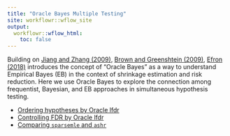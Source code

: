 ```yaml
---
title: "Oracle Bayes Multiple Testing"
site: workflowr::wflow_site
output:
  workflowr::wflow_html:
    toc: false
---
```


Building on [Jiang and Zhang (2009)][], [Brown and Greenshtein (2009)][], [Efron (2018)][] introduces the concept of "Oracle Bayes" as a way to understand Empirical Bayes (EB) in the context of shrinkage estimation and risk reduction. Here we use Oracle Bayes to explore the connection among frequentist, Bayesian, and EB approaches in simultaneous hypothesis testing.

* [Ordering hypotheses by Oracle lfdr](OB_MTLR.html)
* [Controlling FDR by Oracle lfdr](OB_FDR.html)
* [Comparing `sparsemle` and `ashr`](sparsemle.html)

[Jiang and Zhang (2009)]: https://projecteuclid.org/euclid.aos/1245332828
[Brown and Greenshtein (2009)]: https://projecteuclid.org/euclid.aos/1245332829
[Efron (2018)]: http://statweb.stanford.edu/~ckirby/brad/papers/2018BayesOBayesEBayes.pdf
